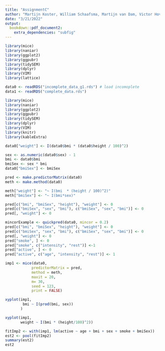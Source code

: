```yaml
---
title: "AssignmentC"
author: "Martijn Koster, William Schaafsma, Martijn van Dam, Victor Hovius"
date: "3/21/2022"
output: 
  bookdown::pdf_document2:
    extra_dependencies: "subfig" 
---
```




```r
library(mice)
library(naniar)
library(ggplot2)
library(ggpubr)
library(tidySEM)
library(dplyr)
library(VIM)
library(lattice)
``` 

```r
data0 <- readRDS("incomplete_data_g1.rds") # load incomoplete
data1 <- readRDS("complete_data.rds")
```

```r
library(mice)
library(naniar)
library(ggplot2)
library(ggpubr)
library(tidySEM)
library(dplyr)
library(VIM)
library(knitr)
library(kableExtra)
``` 

```r
data0["weight"] <- I(data0$bmi * (data0$height / 100)^2)
```


```r
sex <- as.numeric(data0$sex) - 1
bmi <- data0$bmi
bmiSex <- sex * bmi
data0["bmiSex"] <- bmiSex
```


```r
pred <- make.predictorMatrix(data0)
meth <- make.method(data0)

meth["weight"] <- "~ I(bmi  * (height / 100)^2)"
meth["bmiSex"] <- "~ I(bmi*sex)"

pred[c("bmi", "bmiSex", "height"), "weight"] <- 0
pred[c("bmiSex", "sex", "bmi"), c("bmiSex", "sex", "bmi")] <- 0
pred[, "weight"] <- 0
```

```r

mincorExample <- quickpred(data0, mincor = 0.2)
pred[c("bmi", "bmiSex", "height"), "weight"] <- 0
pred[c("bmiSex", "sex", "bmi"), c("bmiSex", "sex", "bmi")] <- 0
pred[, "weight"] <- 0
pred["smoke", ] <- 0
pred["smoke", c("intensity", "rest")] <-1
pred["active", ] <- 0
pred["active", c("age", "intensity", "rest")] <- 1
```


```r
imp1 <- mice(data0, 
            predictorMatrix = pred,
            method = meth,
            maxit = 20,
            m= 30,
            seed = 123,
            print = FALSE)
```

```r
xyplot(imp1, 
        bmi ~ I(prod(bmi, sex))
       )

xyplot(imp1,
       weight ~ I(bmi * (height/100)^2))
```

```r
fitImp2 <- with(imp1, lm(active ~ age + bmi + sex + smoke + bmiSex))
est2 <- pool(fitImp2)
summary(est2)
est2
```




